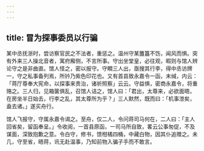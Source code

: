```yaml
---
---
---
```

title: 冒为探事委员以行骗
---



某中丞抚浙时，尝访察官民之不法者，重惩之。温州守某簠簋不饬，闻风而惧。突有外来三人操北音者，寓府廨侧，不言所事。守出坐堂皇，必往观，暇则与馆人辨论守之是非曲直。馆人怪之，密以报守。守瞷三人出，亟搜其行李，得中丞访牌一，守之私事备列焉，所钤乃紫色印花也。又有首县致永嘉令一函，未缄，内云：「蒋厅尊奉大宪命，以探事来贵治，诸祈照察」云云。守益惧，密商永嘉令，将重赂之。三人归，见箱箧俱乱，召馆人诘之，馆人曰：「君出，太尊来，必欲面晤，在房坐半日始去，行李之乱，其太尊所为乎？」三人默然，既而曰：「机事泄矣，盍去诸。」遂买舟行。

馆人飞报守，守属永嘉令谒之。至舟，仅二人，令问蒋司马何在，二人曰：「主人回省矣，留函奉呈。」令收阅，一首县原函，一司马所自致，畧云公事匆促，不及谋面，深致抱歉之意。令白守，修书，馈柑橘四桶，中藏白物，因其仆追赠之。未几，守至省，晤蒋，讯无赴温事，乃知前物入骗子手而不敢言。